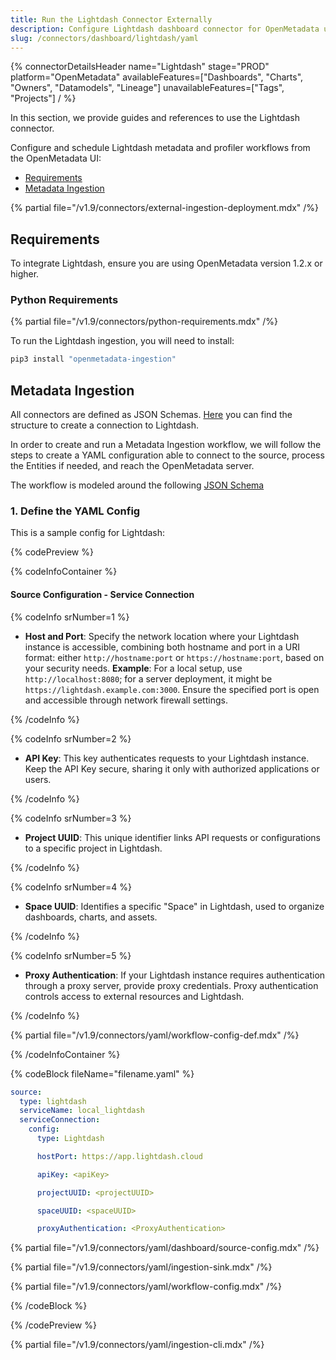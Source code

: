 ```yaml
---
title: Run the Lightdash Connector Externally
description: Configure Lightdash dashboard connector for OpenMetadata using YAML. Step-by-step setup guide with examples to integrate your BI dashboards seamlessly.
slug: /connectors/dashboard/lightdash/yaml
---
```



{% connectorDetailsHeader
  name="Lightdash"
  stage="PROD"
  platform="OpenMetadata"
  availableFeatures=["Dashboards", "Charts", "Owners", "Datamodels", "Lineage"]
  unavailableFeatures=["Tags", "Projects"]
/ %}

In this section, we provide guides and references to use the Lightdash connector.

Configure and schedule Lightdash metadata and profiler workflows from the OpenMetadata UI:

- [Requirements](#requirements)
- [Metadata Ingestion](#metadata-ingestion)

{% partial file="/v1.9/connectors/external-ingestion-deployment.mdx" /%}

## Requirements

To integrate Lightdash, ensure you are using OpenMetadata version 1.2.x or higher.

### Python Requirements

{% partial file="/v1.9/connectors/python-requirements.mdx" /%}

To run the Lightdash ingestion, you will need to install:

```bash
pip3 install "openmetadata-ingestion"
```

## Metadata Ingestion

All connectors are defined as JSON Schemas. 
[Here](https://github.com/open-metadata/OpenMetadata/blob/main/openmetadata-spec/src/main/resources/json/schema/entity/services/connections/dashboard/lightdashConnection.json)
you can find the structure to create a connection to Lightdash.

In order to create and run a Metadata Ingestion workflow, we will follow
the steps to create a YAML configuration able to connect to the source,
process the Entities if needed, and reach the OpenMetadata server.

The workflow is modeled around the following
[JSON Schema](https://github.com/open-metadata/OpenMetadata/blob/main/openmetadata-spec/src/main/resources/json/schema/metadataIngestion/workflow.json)

### 1. Define the YAML Config

This is a sample config for Lightdash:

{% codePreview %}

{% codeInfoContainer %}

#### Source Configuration - Service Connection

{% codeInfo srNumber=1 %}

- **Host and Port**: Specify the network location where your Lightdash instance is accessible, combining both hostname and port in a URI format: either `http://hostname:port` or `https://hostname:port`, based on your security needs.
**Example**: For a local setup, use `http://localhost:8080`; for a server deployment, it might be `https://lightdash.example.com:3000`.
Ensure the specified port is open and accessible through network firewall settings.

{% /codeInfo %}

{% codeInfo srNumber=2 %}

- **API Key**: This key authenticates requests to your Lightdash instance. Keep the API Key secure, sharing it only with authorized applications or users.

{% /codeInfo %}

{% codeInfo srNumber=3 %}

- **Project UUID**: This unique identifier links API requests or configurations to a specific project in Lightdash. 

{% /codeInfo %}

{% codeInfo srNumber=4 %}

- **Space UUID**: Identifies a specific "Space" in Lightdash, used to organize dashboards, charts, and assets.

{% /codeInfo %}

{% codeInfo srNumber=5 %}

- **Proxy Authentication**: If your Lightdash instance requires authentication through a proxy server, provide proxy credentials. Proxy authentication controls access to external resources and Lightdash.

{% /codeInfo %}

<SourceConfigDef />

<IngestionSinkDef />

{% partial file="/v1.9/connectors/yaml/workflow-config-def.mdx" /%}

{% /codeInfoContainer %}

{% codeBlock fileName="filename.yaml" %}

```yaml {% isCodeBlock=true %}
source:
  type: lightdash
  serviceName: local_lightdash
  serviceConnection:
    config:
      type: Lightdash
```
```yaml {% srNumber=1 %}
      hostPort: https://app.lightdash.cloud
```
```yaml {% srNumber=2 %}
      apiKey: <apiKey>
```
```yaml {% srNumber=3 %}
      projectUUID: <projectUUID>
```
```yaml {% srNumber=4 %}
      spaceUUID: <spaceUUID>
```
```yaml {% srNumber=5 %}
      proxyAuthentication: <ProxyAuthentication>
```

{% partial file="/v1.9/connectors/yaml/dashboard/source-config.mdx" /%}

{% partial file="/v1.9/connectors/yaml/ingestion-sink.mdx" /%}

{% partial file="/v1.9/connectors/yaml/workflow-config.mdx" /%}

{% /codeBlock %}

{% /codePreview %}

{% partial file="/v1.9/connectors/yaml/ingestion-cli.mdx" /%}
